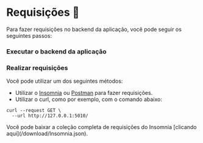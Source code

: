 
# Requisições 📃

Para fazer requisições no backend da aplicação, você pode seguir os seguintes passos:

<Steps>

### Executar o backend da aplicação

### Realizar requisições

Você pode utilizar um dos seguintes métodos:

- Utilizar o [Insomnia](https://insomnia.rest/download/) ou [Postman](https://www.postman.com/downloads/) para fazer requisições.
- Utilizar o curl, como por exemplo, com o comando abaixo:

```shell copy filename="Terminal"
curl --request GET \
  --url http://127.0.0.1:5010/
```

</Steps>

<Callout emoji="💡">
  Você pode baixar a coleção completa de requisições do Insomnia [clicando
  aqui](/download/Insomnia.json).
</Callout>
